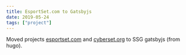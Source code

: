```yaml
---
title: EsportSet.com to Gatsbyjs
date: 2019-05-24
tags: ["project"]
---
```


Moved projects [esportset.com](https://www.esportset.com) and [cyberset.org](https://www.cyberset.org) to SSG gatsbyjs (from hugo).